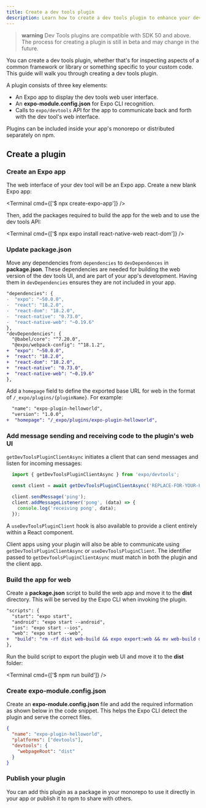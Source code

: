 ```yaml
---
title: Create a dev tools plugin
description: Learn how to create a dev tools plugin to enhance your development experience.
---
```



> **warning** Dev Tools plugins are compatible with SDK 50 and above. The process for creating a plugin is still in beta and may change in the future.

You can create a dev tools plugin, whether that's for inspecting aspects of a common framework or library or something specific to your custom code. This guide will walk you through creating a dev tools plugin.

A plugin consists of three key elements:
- An Expo app to display the dev tools web user interface.
- An **expo-module.config.json** for Expo CLI recognition.
- Calls to `expo/devtools` API for the app to communicate back and forth with the dev tool's web interface.

Plugins can be included inside your app's monorepo or distributed separately on npm.

## Create a plugin

### Create an Expo app

The web interface of your dev tool will be an Expo app. Create a new blank Expo app:

<Terminal cmd={['$ npx create-expo-app']} />

Then, add the packages required to build the app for the web and to use the dev tools API:

<Terminal cmd={['$ npx expo install react-native-web react-dom']} />

### Update package.json

Move any dependencies from `dependencies` to `devDependences` in **package.json**. These dependencies are needed for building the web version of the dev tools UI, and are part of your app's development. Having them in `devDependencies` ensures they are not included in your app.

```diff package.json
"dependencies": {
-  "expo": "~50.0.0",
-  "react": "18.2.0",
-  "react-dom": "18.2.0",
-  "react-native": "0.73.0",
-  "react-native-web": "~0.19.6"
},
"devDependencies": {
  "@babel/core": "^7.20.0",
  "@expo/webpack-config": "^18.1.2",
+  "expo": "~50.0.0",
+  "react": "18.2.0",
+  "react-dom": "18.2.0",
+  "react-native": "0.73.0",
+  "react-native-web": "~0.19.6"
},
```

Add a `homepage` field to define the exported base URL for web in the format of `/_expo/plugins/{pluginName}`. For example:

```diff package.json
  "name": "expo-plugin-helloworld",
  "version": "1.0.0",
+  "homepage": "/_expo/plugins/expo-plugin-helloworld",
```

### Add message sending and receiving code to the plugin's web UI

`getDevToolsPluginClientAsync` initiates a client that can send messages and listen for incoming messages:

```js
  import { getDevToolsPluginClientAsync } from 'expo/devtools';

  const client = await getDevToolsPluginClientAsync('REPLACE-FOR-YOUR-PLUGIN-NAME');

  client.sendMessage('ping');
  client.addMessageListener('pong', (data) => {
    console.log('receiving pong', data);
  });
```

A `useDevToolsPluginClient` hook is also available to provide a client entirely within a React component.

Client apps using your plugin will also be able to communicate using `getDevToolsPluginClientAsync` or `useDevToolsPluginClient`. The identifier passed to `getDevToolsPluginClientAsync` must match in both the plugin and the client app.

### Build the app for web

Create a **package.json** script to build the web app and move it to the **dist** directory. This will be served by the Expo CLI when invoking the plugin.

```diff package.json
"scripts": {
  "start": "expo start",
  "android": "expo start --android",
  "ios": "expo start --ios",
  "web": "expo start --web",
+  "build": "rm -rf dist web-build && expo export:web && mv web-build dist"
},
```

Run the build script to export the plugin web UI and move it to the **dist** folder:

<Terminal cmd={['$ npm run build']} />

### Create expo-module.config.json

Create an **expo-module.config.json** file and add the required information as shown below in the code snippet. This helps the Expo CLI detect the plugin and serve the correct files.

```json expo-module.config.json
{
  "name": "expo-plugin-helloworld",
  "platforms": ["devtools"],
  "devtools": {
    "webpageRoot": "dist"
  }
}
```

### Publish your plugin

You can add this plugin as a package in your monorepo to use it directly in your app or publish it to npm to share with others.